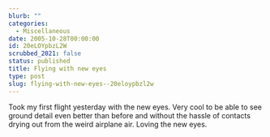 ```yaml
---
blurb: ""
categories:
  - Miscellaneous
date: 2005-10-28T00:00:00
id: 20eLOYpbzL2W
scrubbed_2021: false
status: published
title: Flying with new eyes
type: post
slug: flying-with-new-eyes--20eloypbzl2w
---
```


Took my first flight yesterday with the new eyes. Very cool to be
able to see ground detail even better than before and without the
hassle of contacts drying out from the weird airplane air. Loving
the new eyes.